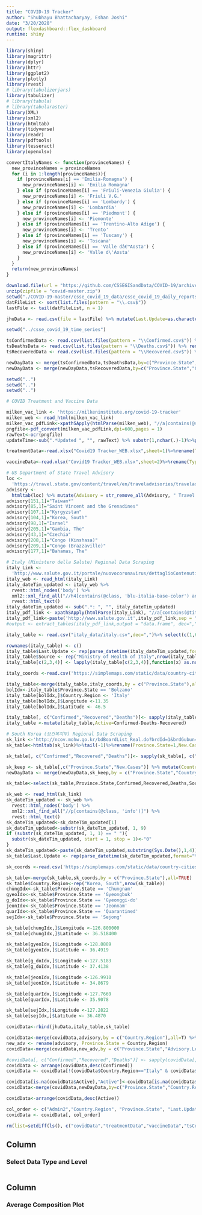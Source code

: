 ```yaml
---
title: "COVID-19 Tracker"
author: "Shubhayu Bhattacharyay, Eshan Joshi"
date: "3/20/2020"
output: flexdashboard::flex_dashboard
runtime: shiny
---
```


```r

library(shiny)
library(magrittr)
library(dplyr)
library(httr)
library(ggplot2)
library(plotly)
library(rvest)
# library(tabulizerjars)
library(tabulizer)
# library(tabula)
# library(tabularaster)
library(XML)
library(xml2)
library(htmltab)
library(tidyverse)
library(readr)
library(pdftools)
library(tesseract)
library(openxlsx)

convertItalyNames <- function(provinceNames) {
  new_provinceNames = provinceNames
  for (i in 1:length(provinceNames)){
    if (provinceNames[i] == 'Emilia-Romagna') {
      new_provinceNames[i] <- 'Emilia Romagna'
    } else if (provinceNames[i] == 'Friuli-Venezia Giulia') {
      new_provinceNames[i] <- 'Friuli V.G.'
    } else if (provinceNames[i] == 'Lombardy') {
      new_provinceNames[i] <- 'Lombardia'
    } else if (provinceNames[i] == 'Piedmont') {
      new_provinceNames[i] <- 'Piemonte'
    } else if (provinceNames[i] == 'Trentino-Alto Adige') {
      new_provinceNames[i] <- 'Trento'
    } else if (provinceNames[i] == 'Tuscany') {
      new_provinceNames[i] <- 'Toscana'
    } else if (provinceNames[i] == 'Valle dâ€™Aosta') {
      new_provinceNames[i] <- 'Valle d\'Aosta'
    }
  }
  return(new_provinceNames)
}

download.file(url = "https://github.com/CSSEGISandData/COVID-19/archive/master.zip", destfile = "covid-master.zip")
unzip(zipfile = "covid-master.zip")
setwd("./COVID-19-master/csse_covid_19_data/csse_covid_19_daily_reports")
datFileList <- sort(list.files(pattern = "\\.csv$"))
lastFile <- tail(datFileList, n = 1)

jhuData <- read.csv(file = lastFile) %>% mutate(Last.Update=as.character(Last_Update)) %>% mutate(Last.Update=parse_datetime(Last.Update,format="%Y-%m-%d %H:%M:%S",locale = locale(tz="GMT"))) %>% mutate(Source = "Johns Hopkins University CSSE") %>% rename(Province.State=Province_State,Country.Region=Country_Region,Latitude=Lat, Longitude=Long_) %>% select(Admin2,Province.State,Country.Region,Confirmed,Recovered,Deaths,Active,Latitude,Longitude,Source,Last.Update)

setwd("../csse_covid_19_time_series")

tsConfirmedData <- read.csv(list.files(pattern = "\\Confirmed.csv$")) %>% rename(Latitude = Lat, Longitude = Long)%>%mutate(New.Cases = .[[ncol(.)]] - .[[ncol(.)-1]])
tsDeathsData <- read.csv(list.files(pattern = "\\Deaths.csv$")) %>% rename(Latitude = Lat, Longitude = Long)%>%mutate(New.Deaths = .[[ncol(.)]] - .[[ncol(.)-1]])
tsRecoveredData <- read.csv(list.files(pattern = "\\Recovered.csv$")) %>% rename(Latitude = Lat, Longitude = Long)%>%mutate(New.Recovered = .[[ncol(.)]] - .[[ncol(.)-1]])

newDayData <- merge(tsConfirmedData,tsDeathsData,by=c("Province.State","Country.Region"),all=T) 
newDayData <- merge(newDayData,tsRecoveredData,by=c("Province.State","Country.Region"),all=T) %>% select(Province.State,Country.Region,New.Cases,New.Deaths,New.Recovered)

setwd("..")
setwd("..")
setwd("..")

# COVID Treatment and Vaccine Data

milken_vac_link <- 'https://milkeninstitute.org/covid-19-tracker'
milken_web <- read_html(milken_vac_link)
milken_vac_pdfLink<-xpathSApply(htmlParse(milken_web), "//a[contains(@style,'color: #ffffff; text-decoration: none;')]/@href")
pngfile<-pdf_convert(milken_vac_pdfLink,dpi=600,pages = 1)
rawText<-ocr(pngfile)
updateTime<-sub(".*Updated ", "", rawText) %>% substr(1,nchar(.)-1)%>%parse_datetime(format="%B %d, %Y, at %I:%M p.m.",locale = locale(tz="America/New_York"))

treatmentData<-read.xlsx("Covid19 Tracker_WEB.xlsx",sheet=1)%>%rename(Type.of.Product=1,Developer.Organization=2,Current.Stage.of.Development=3,Funding.Sources=4,Anticipated.Timing=5,Comments=6,Source=7,Links=8)%>%select(Type.of.Product,Developer.Organization,Current.Stage.of.Development,Funding.Sources,Anticipated.Timing,Comments,Source,Links)%>%drop_na(Developer.Organization)%>%filter(Type.of.Product!="Type of Product",Developer.Organization!="Developer Organization",Current.Stage.of.Development!="Current Stage of Development")%>%mutate(Last.Update=updateTime)

vaccineData<-read.xlsx("Covid19 Tracker_WEB.xlsx",sheet=2)%>%rename(Type.of.Product=1,Developer.Organization=2,Current.Stage.of.Development=3,Funding.Sources=4,Anticipated.Timing=5,Comments=6,Source=7,Links=8)%>%select(Type.of.Product,Developer.Organization,Current.Stage.of.Development,Funding.Sources,Anticipated.Timing,Comments,Source,Links)%>%drop_na(Developer.Organization)%>%filter(Type.of.Product!="Type of Product",Developer.Organization!="Developer Organization",Current.Stage.of.Development!="Current Stage of Development")%>%mutate(Last.Update=updateTime)

# US Department of State Travel Advisory
loc <-
  'https://travel.state.gov/content/travel/en/traveladvisories/traveladvisories.html/'
advisory <-
  htmltab(loc) %>% mutate(Advisory = str_remove_all(Advisory, " Travel Advisory")) %>% rename(Country.Region = Advisory) %>% rename(Advisory.Level = Level) %>% rename(Advisory.DateUpdated = 'Date Updated')
advisory[151,1]="Taiwan*"
advisory[85,1]="Saint Vincent and the Grenadines"
advisory[107,1]="Kyrgyzstan"
advisory[104,1]="Korea, South"
advisory[98,1]="Israel"
advisory[205,1]="Gambia, The"
advisory[43,1]="Czechia"
advisory[208,1]="Congo (Kinshasa)"
advisory[209,1]="Congo (Brazzaville)"
advisory[177,1]="Bahamas, The"

# Italy (Ministero della Salute) Regional Data Scraping
italy_Link <-
  'http://www.salute.gov.it/portale/nuovocoronavirus/dettaglioContenutiNuovoCoronavirus.jsp?lingua=italiano&id=5351&area=nuovoCoronavirus&menu=vuoto'
italy_web <- read_html(italy_Link)
italy_dateTim_updated <- italy_web %>% 
  rvest::html_nodes('body') %>% 
  xml2::xml_find_all("//h4[contains(@class, 'blu-italia-base-color') and contains(@style,'font-size:24px;margin:0;')]") %>% 
  rvest::html_text()
italy_dateTim_updated <- sub(".*: ", "", italy_dateTim_updated)
italy_pdf_link <- xpathSApply(htmlParse(italy_Link), "//a[contains(@title,'apre file pdf')]/@href")[1]
italy_pdf_link<-paste('http://www.salute.gov.it',italy_pdf_link,sep = "")
#output <- extract_tables(italy_pdf_link,output = "data.frame", dec=",")

italy_table <- read.csv("italy_data/italy.csv",dec=",")%>% select(c(1,6,7,8))%>% rename(Province.State=1,Recovered=2,Deaths=3,Confirmed=4) %>% filter(Confirmed != "") %>% head(-1) %>% tail(-1) %>% mutate(Admin2="")

rownames(italy_table) <- c()
italy_table$Last.Update <- rep(parse_datetime(italy_dateTim_updated,format="%d %B %Y, ore %H.%M",locale = locale("it",tz="Europe/Rome")),nrow(italy_table))
italy_table$Source <- rep("Ministry of Health of Italy",nrow(italy_table))
italy_table[c(2,3,4)] <- lapply(italy_table[c(2,3,4)],function(x) as.numeric(gsub("\\.", "", as.character(x))))

italy_coords <-read.csv('https://simplemaps.com/static/data/country-cities/it/it.csv')%>%filter(capital == "admin" | capital == "primary")%>%rename(Province.State=admin)%>% rename(Country.Region = country)%>%rename(Latitude=lat)%>%rename(Longitude=lng)%>%select(Province.State,Country.Region,Latitude,Longitude)%>% mutate(Province.State=convertItalyNames(as.character(Province.State)))

italy_table<-merge(italy_table,italy_coords,by = c("Province.State"),all=TRUE)
bolIdx<-italy_table$Province.State == 'Bolzano'
italy_table[bolIdx,]$Country.Region <- 'Italy'
italy_table[bolIdx,]$Longitude <-11.35
italy_table[bolIdx,]$Latitude <- 46.5

italy_table[, c("Confirmed","Recovered","Deaths")]<- sapply(italy_table[, c("Confirmed","Recovered","Deaths")], as.numeric)
italy_table <-mutate(italy_table,Active=Confirmed-Deaths-Recovered)

# South Korea (보건복지부) Regional Data Scraping
sk_link <-'http://ncov.mohw.go.kr/bdBoardList_Real.do?brdId=1&brdGubun=13&ncvContSeq=&contSeq=&board_id=&gubun='
sk_table<-htmltab(sk_link)%>%tail(-1)%>%rename(Province.State=1,New.Cases=2,Confirmed=3,Recovered=4,Deaths=5,Incidence.Rate=6)%>%mutate(Province.State=c("Seoul","Busan","Daegu","Incheon","Gwangju","Daejeon","Ulsan","Sejong","Gyeonggi-do","Gangwon","Chungbuk","Chungnam","Jeonbuk","Jeonnam","Gyeongbuk","Gyeongnam","Jeju","Quarantined"))%>%select(Province.State,New.Cases,Confirmed,Recovered,Deaths)%>%mutate(Source="Ministry of Health and Welfare of the Republic of Korea")%>%mutate(Admin2="")

sk_table[, c("Confirmed","Recovered","Deaths")]<- sapply(sk_table[, c("Confirmed","Recovered","Deaths")], as.numeric)

sk_keep <- sk_table[,c("Province.State","New.Cases")] %>% mutate(Country.Region="Korea, South")
newDayData <- merge(newDayData,sk_keep,by = c("Province.State","Country.Region","New.Cases"),all=T)

sk_table<-select(sk_table,Province.State,Confirmed,Recovered,Deaths,Source, Admin2)%>%mutate(Active=Confirmed-Deaths-Recovered)

sk_web <- read_html(sk_link)
sk_dateTim_updated <- sk_web %>% 
  rvest::html_nodes('body') %>% 
  xml2::xml_find_all("//p[contains(@class, 'info')]") %>% 
  rvest::html_text()
sk_dateTim_updated<-sk_dateTim_updated[1]
sk_dateTim_updated<-substr(sk_dateTim_updated, 1, 9)
if (substr(sk_dateTim_updated, 1, 1) == " "){
  substr(sk_dateTim_updated, start = 1, stop = 1)<-"0"
}
sk_dateTim_updated<-paste(sk_dateTim_updated,substring(Sys.Date(),1,4))
sk_table$Last.Update <- rep(parse_datetime(sk_dateTim_updated,format="%m.%d. %H %Y",locale = locale(tz="GMT")),nrow(sk_table))

sk_coords <-read.csv('https://simplemaps.com/static/data/country-cities/kr/kr.csv')%>%filter(capital == "admin" | capital == "primary")%>%rename(Province.State=admin)%>% rename(Country.Region = country)%>%rename(Latitude=lat)%>%rename(Longitude=lng)%>%select(Province.State,Country.Region,Latitude,Longitude)

sk_table<-merge(sk_table,sk_coords,by = c("Province.State"),all=TRUE)
sk_table$Country.Region<-rep("Korea, South",nrow(sk_table))
chungIdx<-sk_table$Province.State == 'Chungnam'
gyeoIdx<-sk_table$Province.State == 'Gyeongbuk'
g_doIdx<-sk_table$Province.State == 'Gyeonggi-do'
jeonIdx<-sk_table$Province.State == 'Jeonnam'
quarIdx<-sk_table$Province.State == 'Quarantined'
sejIdx<-sk_table$Province.State == 'Sejong'

sk_table[chungIdx,]$Longitude <-126.800000
sk_table[chungIdx,]$Latitude <- 36.518400

sk_table[gyeoIdx,]$Longitude <-128.8889
sk_table[gyeoIdx,]$Latitude <- 36.4919

sk_table[g_doIdx,]$Longitude <-127.5183
sk_table[g_doIdx,]$Latitude <- 37.4138

sk_table[jeonIdx,]$Longitude <-126.9910
sk_table[jeonIdx,]$Latitude <- 34.8679

sk_table[quarIdx,]$Longitude <-127.7669
sk_table[quarIdx,]$Latitude <- 35.9078

sk_table[sejIdx,]$Longitude <-127.2822
sk_table[sejIdx,]$Latitude <- 36.4870 

covidData<-rbind(jhuData,italy_table,sk_table)

covidData<-merge(covidData,advisory,by = c("Country.Region"),all=T) %>% drop_na(Confirmed)
new_adv <- rename(advisory, Province.State = Country.Region)
covidData<-merge(covidData,new_adv,by = c("Province.State","Advisory.Level","Advisory.DateUpdated"),all=T) %>% drop_na(Confirmed)

#covidData[, c("Confirmed","Recovered","Deaths")] <- sapply(covidData[, c("Confirmed","Recovered","Deaths")], as.numeric)
covidData <- arrange(covidData,desc(Confirmed))
covidData <- covidData[!(covidData$Country.Region=="Italy" & covidData$Source=="Johns Hopkins University CSSE") & !(covidData$Country.Region=="Korea, South" & covidData$Source=="Johns Hopkins University CSSE"),] 

covidData[is.na(covidData$Active),"Active"]<-covidData[is.na(covidData$Active),"Confirmed"]
covidData<-merge(covidData,newDayData,by=c("Province.State","Country.Region"),all=T) %>% drop_na(Confirmed)

covidData<-arrange(covidData,desc(Active))

col_order <- c("Admin2","Country.Region", "Province.State", "Last.Update","Confirmed","Recovered","Deaths","Active","New.Cases","New.Deaths","New.Recovered","Advisory.Level","Advisory.DateUpdated","Latitude","Longitude","Source")
covidData <- covidData[, col_order] 

rm(list=setdiff(ls(), c("covidData","treatmentData","vaccineData","tsConfirmedData","tsDeathsData","tsRecoveredData")))
```

Column {.sidebar}
-----------------------------------------------------------------------

### Select Data Type and Level

```r

```

Column
-----------------------------------------------------------------------

### Average Composition Plot

```r

```
